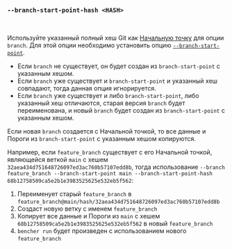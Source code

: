 ### `--branch-start-point-hash <HASH>`

<br />

Используйте указанный полный хеш Git как [Начальную точку][начальная точка] для опции `branch`.
Для этой опции необходимо установить опцию [`--branch-start-point`][branch start point].

- Если `branch` не существует, он будет создан из `branch-start-point` с указанным хешом.
- Если `branch` уже существует и `branch-start-point` и указанный хеш совпадают,
  тогда данная опция игнорируется.
- Если `branch` уже существует и либо `branch-start-point`, либо указанный хеш отличаются,
  старая версия `branch` будет переименована,
  и новый `branch` будет создан из `branch-start-point` с указанным хешом.

Если новая `branch` создается с Начальной точкой,
то все данные и Пороги из `branch-start-point` с указанным хешом копируются.

Например, если `feature_branch` существует с его Начальной точкой, являющейся веткой `main`
с хешем `32aea434d751648726097ed3ac760b57107edd8b`,
тогда использование `--branch feature_branch --branch-start-point main --branch-start-point-hash 68b12758509ca5e2b1e3983525625e532eb5f562`:

1. Переименует старый `feature_branch` в `feature_branch@main/hash/32aea434d751648726097ed3ac760b57107edd8b`
2. Создаст новую ветку с именем `feature_branch`
3. Копирует все данные и Пороги из `main` с хешем `68b12758509ca5e2b1e3983525625e532eb5f562` в новый `feature_branch`
4. `bencher run` будет произведен с использованием нового `feature_branch`

[начальная точка]: /ru/docs/explanation/benchmarking/#start-point

[branch start point]: #--branch-start-point-branch